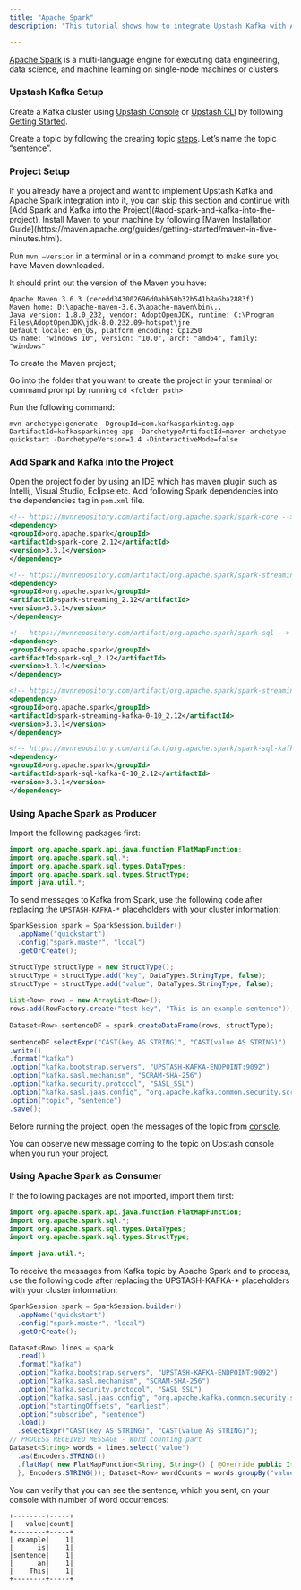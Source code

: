 ```yaml
---
title: "Apache Spark"
description: "This tutorial shows how to integrate Upstash Kafka with Apache Spark"

---
```


[Apache Spark](https://spark.apache.org/) is a multi-language engine for
executing data engineering, data science, and machine learning on single-node
machines or clusters.

### Upstash Kafka Setup

Create a Kafka cluster using [Upstash Console](https://console.upstash.com/) or
[Upstash CLI](https://github.com/upstash/cli) by following
[Getting Started](https://docs.upstash.com/kafka).

Create a topic by following the creating topic
[steps](https://docs.upstash.com/kafka#create-a-topic). Let’s name the topic
“sentence”.

### Project Setup

<Info>
If you already have a project and want to implement Upstash Kafka and Apache Spark integration into it, you can skip this section and continue with [Add Spark and Kafka into the Project](#add-spark-and-kafka-into-the-project).
</Info>
Install Maven to your machine by following [Maven Installation Guide](https://maven.apache.org/guides/getting-started/maven-in-five-minutes.html).

Run `mvn –version` in a terminal or in a command prompt to make sure you have
Maven downloaded.

It should print out the version of the Maven you have:

```
Apache Maven 3.6.3 (cecedd343002696d0abb50b32b541b8a6ba2883f)
Maven home: D:\apache-maven-3.6.3\apache-maven\bin\..
Java version: 1.8.0_232, vendor: AdoptOpenJDK, runtime: C:\Program Files\AdoptOpenJDK\jdk-8.0.232.09-hotspot\jre
Default locale: en_US, platform encoding: Cp1250
OS name: "windows 10", version: "10.0", arch: "amd64", family: "windows"
```

To create the Maven project;

Go into the folder that you want to create the project in your terminal or
command prompt by running `cd <folder path>`

Run the following command:

```
mvn archetype:generate -DgroupId=com.kafkasparkinteg.app -DartifactId=kafkasparkinteg-app -DarchetypeArtifactId=maven-archetype-quickstart -DarchetypeVersion=1.4 -DinteractiveMode=false
```

### Add Spark and Kafka into the Project

Open the project folder by using an IDE which has maven plugin such as Intellij,
Visual Studio, Eclipse etc. Add following Spark dependencies into the
dependencies tag in `pom.xml` file.

```xml
<!-- https://mvnrepository.com/artifact/org.apache.spark/spark-core -->
<dependency>
<groupId>org.apache.spark</groupId>
<artifactId>spark-core_2.12</artifactId>
<version>3.3.1</version>
</dependency>

<!-- https://mvnrepository.com/artifact/org.apache.spark/spark-streaming -->
<dependency>
<groupId>org.apache.spark</groupId>
<artifactId>spark-streaming_2.12</artifactId>
<version>3.3.1</version>
</dependency>

<!-- https://mvnrepository.com/artifact/org.apache.spark/spark-sql -->
<dependency>
<groupId>org.apache.spark</groupId>
<artifactId>spark-sql_2.12</artifactId>
<version>3.3.1</version>
</dependency>

<!-- https://mvnrepository.com/artifact/org.apache.spark/spark-streaming-kafka-0-10 -->
<dependency>
<groupId>org.apache.spark</groupId>
<artifactId>spark-streaming-kafka-0-10_2.12</artifactId>
<version>3.3.1</version>
</dependency>

<!-- https://mvnrepository.com/artifact/org.apache.spark/spark-sql-kafka-0-10 -->
<dependency>
<groupId>org.apache.spark</groupId>
<artifactId>spark-sql-kafka-0-10_2.12</artifactId>
<version>3.3.1</version>
</dependency>
```

### Using Apache Spark as Producer

Import the following packages first:

```java
import org.apache.spark.api.java.function.FlatMapFunction;  
import org.apache.spark.sql.*;  
import org.apache.spark.sql.types.DataTypes;  
import org.apache.spark.sql.types.StructType;  
import java.util.*;
```

To send messages to Kafka from Spark, use the following code after replacing the
`UPSTASH-KAFKA-*` placeholders with your cluster information:

```java
SparkSession spark = SparkSession.builder()  
  .appName("quickstart")  
  .config("spark.master", "local")  
  .getOrCreate();

StructType structType = new StructType();  
structType = structType.add("key", DataTypes.StringType, false);  
structType = structType.add("value", DataTypes.StringType, false);  
  
List<Row> rows = new ArrayList<Row>();  
rows.add(RowFactory.create("test key", "This is an example sentence"));  
  
Dataset<Row> sentenceDF = spark.createDataFrame(rows, structType);  
  
sentenceDF.selectExpr("CAST(key AS STRING)", "CAST(value AS STRING)")  
.write()  
.format("kafka")  
.option("kafka.bootstrap.servers", "UPSTASH-KAFKA-ENDPOINT:9092")  
.option("kafka.sasl.mechanism", "SCRAM-SHA-256")  
.option("kafka.security.protocol", "SASL_SSL")  
.option("kafka.sasl.jaas.config", "org.apache.kafka.common.security.scram.ScramLoginModule required username=\"UPSTASH-KAFKA-USERNAME\" password=\"UPSTASH-KAFKA-PASSWORD\";")  
.option("topic", "sentence")  
.save();
```

Before running the project, open the messages of the topic from
[console](https://console.upstash.com).

You can observe new message coming to the topic on Upstash console when you run
your project.

### Using Apache Spark as Consumer

If the following packages are not imported, import them first:

```java
import org.apache.spark.api.java.function.FlatMapFunction;  
import org.apache.spark.sql.*;  
import org.apache.spark.sql.types.DataTypes;  
import org.apache.spark.sql.types.StructType;  
  
import java.util.*;
```

To receive the messages from Kafka topic by Apache Spark and to process, use the
following code after replacing the UPSTASH-KAFKA-* placeholders with your
cluster information:

```java
SparkSession spark = SparkSession.builder()  
  .appName("quickstart")  
  .config("spark.master", "local")  
  .getOrCreate();

Dataset<Row> lines = spark  
  .read()  
  .format("kafka")  
  .option("kafka.bootstrap.servers", "UPSTASH-KAFKA-ENDPOINT:9092")  
  .option("kafka.sasl.mechanism", "SCRAM-SHA-256")  
  .option("kafka.security.protocol", "SASL_SSL")  
  .option("kafka.sasl.jaas.config", "org.apache.kafka.common.security.scram.ScramLoginModule required username=\"UPSTASH-KAFKA-USERNAME\" password=\"UPSTASH-KAFKA-PASSWORD\";")  
  .option("startingOffsets", "earliest")  
  .option("subscribe", "sentence")  
  .load()  
  .selectExpr("CAST(key AS STRING)", "CAST(value AS STRING)");  
// PROCESS RECEIVED MESSAGE - Word counting part 
Dataset<String> words = lines.select("value")  
  .as(Encoders.STRING())  
  .flatMap( new FlatMapFunction<String, String>() { @Override public Iterator<String> call(String x) { return Arrays.asList(x.split(" ")).iterator(); }  
  }, Encoders.STRING()); Dataset<Row> wordCounts = words.groupBy("value").count(); wordCounts.show();
```

You can verify that you can see the sentence, which you sent, on your console
with number of word occurrences:

```
+--------+-----+
|   value|count|
+--------+-----+
| example|    1|
|      is|    1|
|sentence|    1|
|      an|    1|
|    This|    1|
+--------+-----+
```
